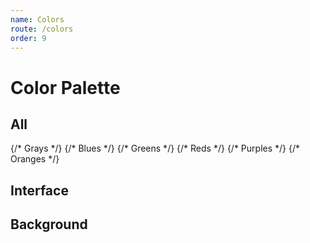 ```yaml
---
name: Colors
route: /colors
order: 9
---
```



# Color Palette

## All

<Box>
  {/* Grays */}
  <Box row>
    <ColorSwatch name="Gray" color="#050C26" />
    <ColorSwatch name="Gray" color="#162040" />
    <ColorSwatch name="Gray" color="#385075" />
    <ColorSwatch name="Gray" color="#576F92" />
    <ColorSwatch name="Gray" color="#7B91B1" />
    <ColorSwatch name="Gray" color="#ACBDD5" />
    <ColorSwatch name="Gray" color="#D2D9E5" />
    <ColorSwatch name="Gray" color="#E4E7F0" />
    <ColorSwatch name="Gray" color="#F2F4F7" />
  </Box>
  {/* Blues */}
  <Box row>
    <ColorSwatch name="Blue" color="#000649" />
    <ColorSwatch name="Blue" color="#001366" />
    <ColorSwatch name="Blue" color="#0029B0" />
    <ColorSwatch name="Blue" color="#0059DE" />
    <ColorSwatch name="Blue" color="#0F6FFF" />
    <ColorSwatch name="Blue" color="#268BFF" />
    <ColorSwatch name="Blue" color="#85BEFF" />
    <ColorSwatch name="Blue" color="#DDE9F8" />
    <ColorSwatch name="Blue" color="#F2F8FF" />
  </Box>
  {/* Greens */}
  <Box row>
    <ColorSwatch name="Green" color="#003520" />
    <ColorSwatch name="Green" color="#004328" />
    <ColorSwatch name="Green" color="#005A37" />
    <ColorSwatch name="Green" color="#008953" />
    <ColorSwatch name="Green" color="#009C5E" />
    <ColorSwatch name="Green" color="#00A880" />
    <ColorSwatch name="Green" color="#00CC96" />
    <ColorSwatch name="Green" color="#B7ECDE" />
    <ColorSwatch name="Green" color="#E1FAF3" />
  </Box>
  {/* Reds */}
  <Box row>
    <ColorSwatch name="Red" color="#4D001D" />
    <ColorSwatch name="Red" color="#A00038" />
    <ColorSwatch name="Red" color="#CC033E" />
    <ColorSwatch name="Red" color="#E9304B" />
    <ColorSwatch name="Red" color="#F2555F" />
    <ColorSwatch name="Red" color="#F56671" />
    <ColorSwatch name="Red" color="#FB868E" />
    <ColorSwatch name="Red" color="#FFDCE0" />
    <ColorSwatch name="Red" color="#FFF1F3" />
  </Box>
  {/* Purples */}
  <Box row>
    <ColorSwatch name="Purple" color="#220061" />
    <ColorSwatch name="Purple" color="#311094" />
    <ColorSwatch name="Purple" color="#4039A8" />
    <ColorSwatch name="Purple" color="#5646BE" />
    <ColorSwatch name="Purple" color="#7956BF" />
    <ColorSwatch name="Purple" color="#9875DE" />
    <ColorSwatch name="Purple" color="#B99AE9" />
    <ColorSwatch name="Purple" color="#DBC0F8" />
    <ColorSwatch name="Purple" color="#F8F1FF" />
  </Box>
  {/* Oranges */}
  <Box row>
    <ColorSwatch name="Orange" color="#4E2400" />
    <ColorSwatch name="Orange" color="#914404" />
    <ColorSwatch name="Orange" color="#B35A04" />
    <ColorSwatch name="Orange" color="#C56E09" />
    <ColorSwatch name="Orange" color="#CB7D0E" />
    <ColorSwatch name="Orange" color="#F2A73D" />
    <ColorSwatch name="Orange" color="#E9B44F" />
    <ColorSwatch name="Orange" color="#FCE79B" />
    <ColorSwatch name="Orange" color="#FFF9E7" />
  </Box>
</Box>

## Interface

## Background

